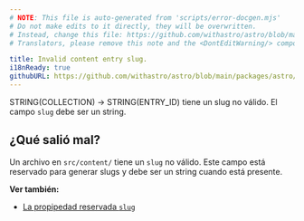 ```yaml
---
# NOTE: This file is auto-generated from 'scripts/error-docgen.mjs'
# Do not make edits to it directly, they will be overwritten.
# Instead, change this file: https://github.com/withastro/astro/blob/main/packages/astro/src/core/errors/errors-data.ts
# Translators, please remove this note and the <DontEditWarning/> component.

title: Invalid content entry slug.
i18nReady: true
githubURL: https://github.com/withastro/astro/blob/main/packages/astro/src/core/errors/errors-data.ts
---
```


STRING(COLLECTION) → STRING(ENTRY_ID) tiene un slug no válido. El campo `slug` debe ser un string.

## ¿Qué salió mal?
Un archivo en `src/content/` tiene un `slug` no válido. Este campo está reservado para generar slugs y debe ser un string cuando está presente.

**Ver también:**
-  [La propipedad reservada `slug`](/es/guides/content-collections/)
